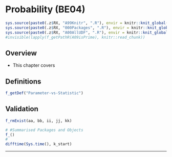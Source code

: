 # Probability (BE04) {#be04}

```r
sys.source(paste0(.z$RX, "A99Knitr", ".R"), envir = knitr::knit_global())
sys.source(paste0(.z$RX, "000Packages", ".R"), envir = knitr::knit_global())
sys.source(paste0(.z$RX, "A00AllUDF", ".R"), envir = knitr::knit_global())
#invisible(lapply(f_getPathR(A09isPrime), knitr::read_chunk))
```

## Overview

- This chapter covers 

## Definitions

```r
f_getDef("Parameter-vs-Statistic")
```


## Validation {.unlisted .unnumbered .tabset .tabset-fade}

```r
f_rmExist(aa, bb, ii, jj, kk)
```

```r
# #Summarised Packages and Objects
f_()
#
difftime(Sys.time(), k_start)
```

****

